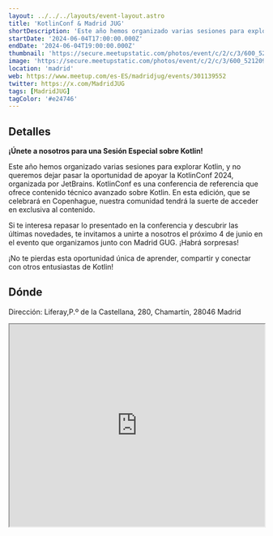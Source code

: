 ```yaml
---
layout: ../../../layouts/event-layout.astro
title: 'KotlinConf & Madrid JUG'
shortDescription: 'Este año hemos organizado varias sesiones para explorar Kotlin, y no queremos dejar pasar la oportunidad de apoyar la KotlinConf 2024, organizada por JetBrains.'
startDate: '2024-06-04T17:00:00.000Z'
endDate: '2024-06-04T19:00:00.000Z'
thumbnail: 'https://secure.meetupstatic.com/photos/event/c/2/c/3/600_521209859.webp?w=750'
image: 'https://secure.meetupstatic.com/photos/event/c/2/c/3/600_521209859.webp?w=750'
location: 'madrid'
web: https://www.meetup.com/es-ES/madridjug/events/301139552
twitter: https://x.com/MadridJUG
tags: [MadridJUG]
tagColor: '#e24746'
---
```


## Detalles

**¡Únete a nosotros para una Sesión Especial sobre Kotlin!**

Este año hemos organizado varias sesiones para explorar Kotlin, y no queremos dejar pasar la oportunidad de apoyar la KotlinConf 2024, organizada por JetBrains. KotlinConf es una conferencia de referencia que ofrece contenido técnico avanzado sobre Kotlin. En esta edición, que se celebrará en Copenhague, nuestra comunidad tendrá la suerte de acceder en exclusiva al contenido.

Si te interesa repasar lo presentado en la conferencia y descubrir las últimas novedades, te invitamos a unirte a nosotros el próximo 4 de junio en el evento que organizamos junto con Madrid GUG. ¡Habrá sorpresas!

¡No te pierdas esta oportunidad única de aprender, compartir y conectar con otros entusiastas de Kotlin!

## Dónde

Dirección: Liferay,P.º de la Castellana, 280, Chamartín, 28046 Madrid

<iframe
  style="width: 100%; height: 400px;"
  height="400"
  allowfullscreen=""
  loading="lazy"
  referrerpolicy="no-referrer-when-downgrade"
  src="https://www.google.com/maps/embed?pb=!1m18!1m12!1m3!1d3034.9480686812994!2d-3.690664943763883!3d40.476413878573034!2m3!1f0!2f0!3f0!3m2!1i1024!2i768!4f13.1!3m3!1m2!1s0xd42296b11f82497%3A0x9602a230a5afc7f1!2sLiferay!5e0!3m2!1ses!2ses!4v1716796671395!5m2!1ses!2ses"
  aria-label="Liferay, P.º de la Castellana, 280, Chamartín, 28046 Madrid"
></iframe>
